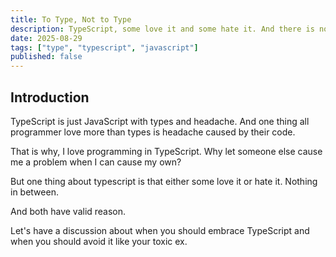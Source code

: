 ```yaml
---
title: To Type, Not to Type
description: TypeScript, some love it and some hate it. And there is nothing in between.
date: 2025-08-29
tags: ["type", "typescript", "javascript"]
published: false
---
```


## Introduction

TypeScript is just JavaScript with types and headache. And one thing all programmer love more than types is headache caused by their code.

That is why, I love programming in TypeScript. Why let someone else cause me a problem when I can cause my own?

But one thing about typescript is that either some love it or hate it. Nothing in between.

And both have valid reason.

Let's have a discussion about when you should embrace TypeScript and when you should avoid it like your toxic ex.

